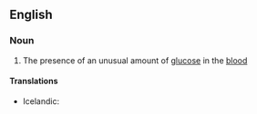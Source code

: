 ==English==

===Noun===
{{en-noun|-}}

#{{medicine}} The presence of an unusual amount of [[glucose]] in the [[blood]]

====Translations====
* Icelandic: {{t|is|sykurdreyri|m}}